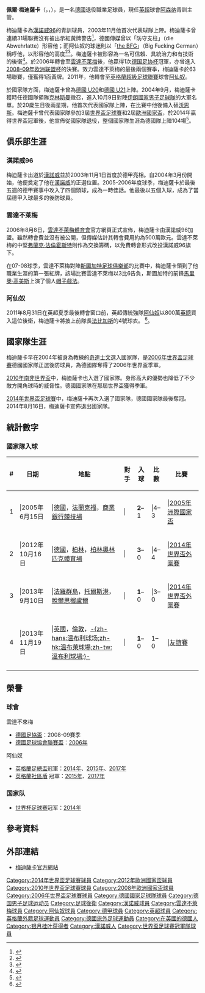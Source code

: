 {{noteTA|G1=德甲|G2=EPL|G3=football|G4=uefa
|T=zh-hans:佩尔·默特萨克;zh-hk:佩亞·梅迪薩卡;zh-tw:佩爾·默特薩克;
|1=zh-hans:默特萨克;zh-hk:梅迪薩卡;zh-tw:默特薩克;
|2=zh-hans:克林斯曼;zh-hk:奇連士文;zh-tw:克林斯曼;
|3=zh-hans:沃恩斯;zh-hk:禾恩斯;zh-tw:沃恩斯;
}}
{{Infobox football biography
| name               = 佩亞·梅迪薩卡<br/>Per Mertesacker
| image              =
| image_size         = 
| caption            =
| nickname = 大梅
| fullname           = Per Mertesacker<ref name="premierleague.com">{{Cite web |title=Barclays Premier League Squad Numbers 2013/14 |url=http://www.premierleague.com/en-gb/news/news/2013-14/aug/premier-league-squad-numbers-seasons-2013-14.html |publisher=Premier League |date=2013-08-16 |accessdate=2013-08-17 |language=en |deadurl=yes |archiveurl=https://web.archive.org/web/20130925003258/http://www.premierleague.com/en-gb/news/news/2013-14/aug/premier-league-squad-numbers-seasons-2013-14.html |archivedate=2013-09-25 }}</ref>
| birth_date         = {{birth date and age|1984|9|29|df=y}}
| birth_place        = {{flag|West Germany}}[[汉诺威|汉诺威]]
| height             = {{convert|2.00|m|abbr=on}}<ref>{{cite news|url=https://www.zdf.de/nachrichten/sport/per-mertesacker-zdf-fussball-experte-nachfolger-von-oliver-kahn-100.html|title=Per Mertesacker neuer ZDF-Fußball-Experte|publisher=[[德國電視二台|德國電視二台]]|accessdate=2020-08-31|language=de|archive-date=2020-10-27|archive-url=https://web.archive.org/web/20201027141954/https://www.zdf.de/nachrichten/sport/per-mertesacker-zdf-fussball-experte-nachfolger-von-oliver-kahn-100.html|dead-url=yes}}</ref> <ref>{{cite news|url=https://soundcloud.com/phrasenmaeher/folge-21-mit-per-mertesacker-12|title=Statement by Per Mertesacker in the podcast "Phrasenmäher" of BILD - 04:11 mark|publisher=BILD|accessdate=2020-07-28|language=de|archive-date=2019-04-12|archive-url=https://web.archive.org/web/20190412063141/https://soundcloud.com/phrasenmaeher/folge-21-mit-per-mertesacker-12|dead-url=no}}</ref>
| position           = [[中堅|中堅]]
| currentclub        = 
| youthyears1        = 1988–1995 |youthclubs1 = TSV Pattensen
| youthyears2        = 1995–2003 |youthclubs2 = [[汉诺威96足球俱乐部|汉诺威]]
| years1             = 2003–2004 |clubs1      = [[汉诺威96足球俱乐部|汉诺威二隊]]                 |caps1 = 16 |goals1 = 1
| years2             = 2003–2006 |clubs2      = [[汉诺威96足球俱乐部|汉诺威]]                   |caps2 = 74 |goals2 = 7
| years3             = 2006–2011 |clubs3      = [[雲達不萊梅體育會|雲達不萊梅]] |caps3 = 146 |goals3 = 12
| years4             = 2011–2018 |clubs4      = [[阿森纳足球俱乐部|阿森纳]]           
|caps4 = 156 |goals4 = 6
| totalcaps = 393 |totalgoals = 26
| nationalyears1     = 2003 |nationalteam1 = [[德國20歲以下國家足球隊|德國 U20]] |nationalcaps1 = 2 |nationalgoals1 = 0
| nationalyears2     = 2004 |nationalteam2 = [[德國21歲以下國家足球隊|德國 U21]] |nationalcaps2 = 3 |nationalgoals2 = 0
| nationalyears3     = 2004–2014 |nationalteam3 = [[德國國家足球隊|德國]] |nationalcaps3 = 104 |nationalgoals3 = 4
| club-update        = 2017-05-17
| medaltemplates     =
{{MedalCompetition|[[世界盃足球賽|世界盃足球賽]]}}
{{Medal|W|[[2014年世界盃|2014年]]|}}
{{Medal|3rd|[[2006年世界盃|2006年]]|}}
{{Medal|3rd|[[2010年世界盃|2010年]]|}}
{{MedalCompetition|[[欧洲足球锦标赛|欧洲足球锦标赛]]}}
{{Medal|RU|[[2008年欧洲足球锦标赛|2008年]]|}}
{{Medal|B|[[2012年歐洲國家盃|2012年]]|}}
{{MedalCompetition|[[国际足联联合会杯|国际足联联合会杯]]}}
{{Medal|3rd|[[2005年洲際國家盃|2005年]]|}}
}}

'''佩爾·梅迪薩卡'''（{{lang-de|'''Per Mertesacker'''}}，{{IPA-de|ˈpeːɐ̯ ˈmɛʁtəsʔakɐ}}，{{bd|1984年|9月29日|catIdx=Mertesacker, Per}}），是一名[[德國|德國]]退役職業足球員，現任[[英超|英超]]球會[[阿森纳足球俱乐部|阿森纳]]青訓主管。

梅迪薩卡為[[汉诺威96足球俱乐部|漢諾威96]]的青訓球員，2003年11月他首次代表球隊上陣。梅迪薩卡曾連續31場聯賽沒有被出示紅黃牌警告<ref>{{cite web |url=http://www.arsenal.com/news/news-archive/find-out-more-about...-per-mertesacker |title=Find out more about... Per Mertesacker |publisher=Arsenal.com |date=2011-08-31 |accessdate=2011-10-25 |language=en |deadurl=yes |archiveurl=https://web.archive.org/web/20131202225228/http://www.arsenal.com/news/news-archive/find-out-more-about...-per-mertesacker |archivedate=2013-12-02 }}</ref>，德國傳媒曾以「防守支柱」（die Abwehrlatte）形容他；而阿仙奴的球迷則以「[[吹夢巨人|the BFG]]」（Big Fucking German）稱呼他，以形容他的高度<ref>{{cite web |url=https://www.youtube.com/watch?v=UQlmRET_e7E |title=Arsenal Fans Singing Weve Got A Big Fucking German |publisher=YouTube |date=2012-09-25 |accessdate=2013-01-01 |language=en |archive-date=2015-03-02 |archive-url=https://web.archive.org/web/20150302203945/https://www.youtube.com/watch?v=UQlmRET_e7E |dead-url=no }}</ref><ref>{{cite web |url=http://chapmansgoal.wordpress.com/2012/10/02/weve-got-a-big-fucking-leader/ |title=We’ve Got a Big Fucking Leader! |publisher=chapmansgoal.wordpress.com |date=2012-10-02 |accessdate=2013-01-01 |language=en |archive-date=2012-12-01 |archive-url=https://web.archive.org/web/20121201182211/http://chapmansgoal.wordpress.com/2012/10/02/weve-got-a-big-fucking-leader/ |dead-url=yes }}</ref>。梅迪薩卡被形容為一名可信賴、具統治力和有技術的後衛<ref>{{cite web|url=http://soccernet.espn.go.com/player/_/id/34041/per-mertesacker?cc=3436 |title = Per Mertesacker | publisher = ESPN Soccernet | accessdate = 2011-10-28|language= en}}</ref>。於2006年轉會至[[雲達不萊梅體育會|雲達不萊梅]]後，他贏得1次[[德国足协杯|德国足协杯]]冠軍，亦曾進入[[2008–09年欧洲联盟杯|2008–09年欧洲联盟杯]]的決賽。效力雲達不萊梅的最後兩個賽季，梅迪薩卡於63場聯賽，僅獲得1面黃牌。2011年，他轉會至[[英格蘭超級足球聯賽|英格蘭超級足球聯賽]]球會[[阿森纳足球俱乐部|阿仙奴]]。

於國家隊方面，梅迪薩卡曾為[[德國20歲以下國家足球隊|德國 U20]]和[[德國21歲以下國家足球隊|德國 U21]]上陣。2004年9月，梅迪薩卡獲時任德國隊領隊[[尤尔根·克林斯曼|克林斯曼]]徵召，進入10月9日對陣[[伊朗國家男子足球隊|伊朗國家男子足球隊]]的大軍名單。於20歲生日後兩星期，他首次代表國家隊上陣，在比賽中他後備入替[[克里斯蒂安·沃恩斯|沃恩斯]]。梅迪薩卡曾代表國家隊參加3屆[[世界盃足球賽|世界盃足球賽]]和2屆[[歐洲國家盃|歐洲國家盃]]，於2014年贏得世界盃冠軍後，他宣佈從國家隊退役，整個國家隊生涯為德國隊上陣104場<ref>{{cite web | url = http://www.kicker.de/news/fussball/nationalelf/609895/artikel_auch-mertesacker-hoert-als-nationalspieler-auf.html | title = Auch Mertesacker hört als Nationalspieler auf | language = de | website = kicker.de | date = 2014-08-15 | accessdate = 2014-08-15 | archive-date = 2019-03-19 | archive-url = https://web.archive.org/web/20190319122753/http://www.kicker.de/news/fussball/nationalelf/609895/artikel_auch-mertesacker-hoert-als-nationalspieler-auf.html | dead-url = no }}</ref>。

== 俱乐部生涯 ==
===漢諾威96===
梅迪薩卡出道於[[漢諾威96|漢諾威]]並於2003年11月1日首度於德甲亮相。自2004年3月份開始，他便奠定了他在[[漢諾威96|漢諾威]]的正選位置。2005-2006年度球季，梅迪薩卡於最後五週的德甲賽事中攻入了四個頭球，成為一時佳話。他最後以五個入球，成為了當屆德甲入球最多的後防球員。

===雲達不萊梅===
2006年8月8日，[[雲達不萊梅體育會|雲達不萊梅體育會]]官方網頁正式宣佈，梅迪薩卡由漢諾威96加盟。雖然轉會費並沒有被公開，但傳媒估計其轉會費用約為500萬歐元。雲達不萊梅的中堅[[弗蘭克·法倫霍斯特|弗蘭克·法倫霍斯特]]則作為交換籌碼，以免費轉會形式改投漢諾威96旗下。

在07-08球季，雲達不萊梅對陣[[斯圖加特足球俱樂部|斯圖加特足球俱樂部]]的比賽中，梅迪薩卡領到了他職業生涯的第一張紅牌，該場比賽雲達不萊梅以3比6告負，斯圖加特的前鋒[[馬里奧·高美斯|馬里奧·高美斯]]上演了個人[[帽子戲法|帽子戲法]]。

===阿仙奴===
2011年8月31日在英超夏季最後轉會窗口前，英超傳統強隊[[阿森纳足球俱乐部|阿仙奴]]以800萬[[英鎊|英鎊]]買入這位後衛，梅迪薩卡將披上前隊長[[塞斯克·法比加斯|法比加斯]]的4號球衣。
<ref>{{cite web|title=Per Mertesacker set to join Arsenal|url=http://www.arsenal.com/news/news-archive/per-mertesacker-set-to-join-arsenal|accessdate=September 1, 2011|date=September 1, 2011|publisher=arsenal|deadurl=yes|archiveurl=https://web.archive.org/web/20111006173922/http://www.arsenal.com/news/news-archive/per-mertesacker-set-to-join-arsenal|archivedate=2011年10月6日}}</ref>。

== 國家隊生涯 ==
梅迪薩卡早在2004年被身為教練的[[奇連士文|奇連士文]]選入國家隊，是[[2006年世界盃足球賽|2006年世界盃足球賽]]德國國家隊正選後防球員，為德國隊奪得了2006年世界盃季軍。

[[2010年南非世界盃|2010年南非世界盃]]中，梅迪薩卡也入選了國家隊。身形高大的優勢也降低了不少敵方開角球時的威脅性。德國國家隊在那屆世界盃獲得季軍。

[[2014年世界盃足球賽|2014年世界盃足球賽]]中，梅迪薩卡再次入選了國家隊，德國國家隊最後奪冠。2014年8月16日，梅迪薩卡宣佈退出國家隊。

==統計數字==
=== 國家隊入球 ===
{| class=wikitable style="font-size:100%; text-align: left;" align=center
|-
! # !! 日期 !! 地點 !! 對手 !! 入球 !! 比數 !! 比賽
|-
|1|||2005年6月15日|| |[[德國|德國]]，[[法蘭克福|法蘭克福]]，[[商業銀行競技場|商業銀行競技場]]|||{{fb|AUS}}||'''2'''–1|||4–3|||[[2005年洲際國家盃|2005年洲際國家盃]]
|-
|2|||2012年10月16日|| |[[德國|德國]]，[[柏林|柏林]]，[[柏林奧林匹克體育場|柏林奧林匹克體育場]]|| |{{fb|SWE}}||'''3'''–0|| |4–4|||[[2014年世界盃外圍賽|2014年世界盃外圍賽]]
|-
|3|||2013年9月10日|||[[法羅群島|法羅群島]]，[[托爾斯港|托爾斯港]]，[[脫爾思握盧爾|脫爾思握盧爾]]|| |{{fb|FRO}}||'''1'''–0|| |3–0|||[[2014年世界盃外圍賽|2014年世界盃外圍賽]]
|-
|4|||2013年11月19日||  |[[英國|英國]]，[[倫敦|倫敦]]，[[温布萊球場|-{zh-hans:温布利球场;zh-hk:溫布萊球場;zh-tw:溫布利球場;}-]]|| |{{fb|ENG}}||'''1'''–0||1–0|||[[友誼賽|友誼賽]]
|-
|}

== 榮譽 ==
===球會===
;{{flagicon|GER}} 雲達不來梅
*[[德國足協盃|德國足協盃]]：2008-09賽季
* [[德國足球協會聯賽盃|德國足球協會聯賽盃]]：[[2006年德國聯賽盃|2006年]]

;{{flagicon|ENG}} 阿仙奴
*[[英格蘭足總盃|英格蘭足總盃]]冠軍：[[2013/14球季英格蘭足總盃|2014年]]、[[2014/15球季英格蘭足總盃|2015年]]、[[2016/17球季英格蘭足總盃|2017年]]
*[[英格蘭社區盾|英格蘭社區盾]] 冠軍：[[2015年英格蘭社區盾|2015年]]、[[2017年英格蘭社區盾|2017年]]

===国家队===
* [[世界杯足球赛|世界杯足球赛]]冠军：[[2014年世界杯足球赛|2014年]]

== 參考資料 ==
{{reflist|2}}

== 外部連結 ==
* [https://web.archive.org/web/20060814005545/http://www.permertesacker.de/ 梅迪薩卡官方網站]

{{Navboxes colour
|title= 德国国家队参赛名单
|bg = white
|fg = black
|list1=
{{2006年世界盃足球賽德國參賽名單}}
{{2008年歐洲足球錦標賽德國參賽名單}}
{{Germany Squad 2010 World Cup}}
{{2012年歐洲足球錦標賽德國參賽名單}}
{{2014年世界杯足球赛德国参赛名单}}
}}

{{Authority control}}
{{DEFAULTSORT:Mertesacker, Per}}
[[Category:2014年世界盃足球賽球員|Category:2014年世界盃足球賽球員]]
[[Category:2012年歐洲國家盃球員|Category:2012年歐洲國家盃球員]]
[[Category:2010年世界盃足球賽球員|Category:2010年世界盃足球賽球員]]
[[Category:2008年歐洲國家盃球員|Category:2008年歐洲國家盃球員]]
[[Category:2006年世界盃足球賽球員|Category:2006年世界盃足球賽球員]]
[[Category:德國國家足球隊球員|Category:德國國家足球隊球員]]
[[Category:德国男子足球运动员|Category:德国男子足球运动员]]
[[Category:足球後衛|Category:足球後衛]]
[[Category:漢諾威球員|Category:漢諾威球員]]
[[Category:雲達不萊梅球員|Category:雲達不萊梅球員]]
[[Category:阿仙奴球員|Category:阿仙奴球員]]
[[Category:德甲球員|Category:德甲球員]]
[[Category:英超球員|Category:英超球員]]
[[Category:英格蘭外籍足球運動員|Category:英格蘭外籍足球運動員]]
[[Category:德國旅外足球運動員|Category:德國旅外足球運動員]]
[[Category:在英國的德國人|Category:在英國的德國人]]
[[Category:银月桂叶获得者|Category:银月桂叶获得者]]
[[Category:漢諾威人|Category:漢諾威人]]
[[Category:世界盃足球賽冠軍隊球員|Category:世界盃足球賽冠軍隊球員]]